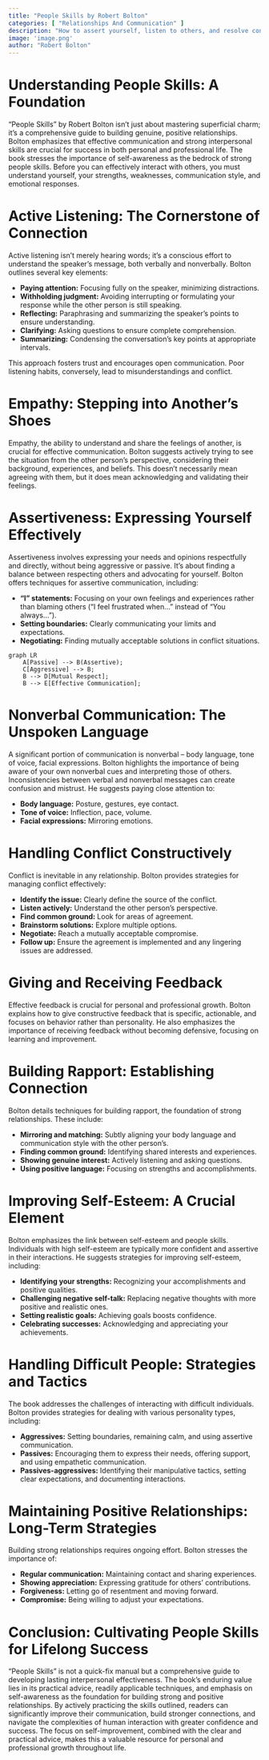 ```yaml
---
title: "People Skills by Robert Bolton"
categories: [ "Relationships And Communication" ]
description: "How to assert yourself, listen to others, and resolve conflicts"
image: 'image.png'
author: "Robert Bolton"
---
```

# Understanding People Skills: A Foundation

"People Skills" by Robert Bolton isn't just about mastering superficial charm; it's a comprehensive guide to building genuine, positive relationships.  Bolton emphasizes that effective communication and strong interpersonal skills are crucial for success in both personal and professional life. The book stresses the importance of self-awareness as the bedrock of strong people skills. Before you can effectively interact with others, you must understand yourself, your strengths, weaknesses, communication style, and emotional responses.


# Active Listening: The Cornerstone of Connection

Active listening isn't merely hearing words; it's a conscious effort to understand the speaker's message, both verbally and nonverbally. Bolton outlines several key elements:

*   **Paying attention:**  Focusing fully on the speaker, minimizing distractions.
*   **Withholding judgment:** Avoiding interrupting or formulating your response while the other person is still speaking.
*   **Reflecting:** Paraphrasing and summarizing the speaker's points to ensure understanding.
*   **Clarifying:** Asking questions to ensure complete comprehension.
*   **Summarizing:**  Condensing the conversation's key points at appropriate intervals.

This approach fosters trust and encourages open communication.  Poor listening habits, conversely, lead to misunderstandings and conflict.


# Empathy: Stepping into Another's Shoes

Empathy, the ability to understand and share the feelings of another, is crucial for effective communication.  Bolton suggests actively trying to see the situation from the other person's perspective, considering their background, experiences, and beliefs.  This doesn't necessarily mean agreeing with them, but it does mean acknowledging and validating their feelings.


# Assertiveness: Expressing Yourself Effectively

Assertiveness involves expressing your needs and opinions respectfully and directly, without being aggressive or passive. It's about finding a balance between respecting others and advocating for yourself.  Bolton offers techniques for assertive communication, including:

*   **"I" statements:** Focusing on your own feelings and experiences rather than blaming others ("I feel frustrated when..." instead of "You always...").
*   **Setting boundaries:** Clearly communicating your limits and expectations.
*   **Negotiating:** Finding mutually acceptable solutions in conflict situations.

```mermaid
graph LR
    A[Passive] --> B(Assertive);
    C[Aggressive] --> B;
    B --> D[Mutual Respect];
    B --> E[Effective Communication];
```


# Nonverbal Communication: The Unspoken Language

A significant portion of communication is nonverbal – body language, tone of voice, facial expressions.  Bolton highlights the importance of being aware of your own nonverbal cues and interpreting those of others. Inconsistencies between verbal and nonverbal messages can create confusion and mistrust.  He suggests paying close attention to:

*   **Body language:** Posture, gestures, eye contact.
*   **Tone of voice:**  Inflection, pace, volume.
*   **Facial expressions:**  Mirroring emotions.


# Handling Conflict Constructively

Conflict is inevitable in any relationship.  Bolton provides strategies for managing conflict effectively:

*   **Identify the issue:** Clearly define the source of the conflict.
*   **Listen actively:** Understand the other person's perspective.
*   **Find common ground:**  Look for areas of agreement.
*   **Brainstorm solutions:**  Explore multiple options.
*   **Negotiate:**  Reach a mutually acceptable compromise.
*   **Follow up:** Ensure the agreement is implemented and any lingering issues are addressed.


# Giving and Receiving Feedback

Effective feedback is crucial for personal and professional growth. Bolton explains how to give constructive feedback that is specific, actionable, and focuses on behavior rather than personality.  He also emphasizes the importance of receiving feedback without becoming defensive, focusing on learning and improvement.


# Building Rapport: Establishing Connection

Bolton details techniques for building rapport, the foundation of strong relationships.  These include:

*   **Mirroring and matching:** Subtly aligning your body language and communication style with the other person's.
*   **Finding common ground:** Identifying shared interests and experiences.
*   **Showing genuine interest:** Actively listening and asking questions.
*   **Using positive language:** Focusing on strengths and accomplishments.


#  Improving Self-Esteem:  A Crucial Element

Bolton emphasizes the link between self-esteem and people skills. Individuals with high self-esteem are typically more confident and assertive in their interactions.  He suggests strategies for improving self-esteem, including:

*   **Identifying your strengths:** Recognizing your accomplishments and positive qualities.
*   **Challenging negative self-talk:** Replacing negative thoughts with more positive and realistic ones.
*   **Setting realistic goals:**  Achieving goals boosts confidence.
*   **Celebrating successes:** Acknowledging and appreciating your achievements.


#  Handling Difficult People: Strategies and Tactics

The book addresses the challenges of interacting with difficult individuals.  Bolton provides strategies for dealing with various personality types, including:

*   **Aggressives:** Setting boundaries, remaining calm, and using assertive communication.
*   **Passives:** Encouraging them to express their needs, offering support, and using empathetic communication.
*   **Passives-aggressives:**  Identifying their manipulative tactics, setting clear expectations, and documenting interactions.


#  Maintaining Positive Relationships: Long-Term Strategies

Building strong relationships requires ongoing effort.  Bolton stresses the importance of:

*   **Regular communication:** Maintaining contact and sharing experiences.
*   **Showing appreciation:** Expressing gratitude for others' contributions.
*   **Forgiveness:** Letting go of resentment and moving forward.
*   **Compromise:** Being willing to adjust your expectations.



# Conclusion: Cultivating People Skills for Lifelong Success

"People Skills" is not a quick-fix manual but a comprehensive guide to developing lasting interpersonal effectiveness. The book's enduring value lies in its practical advice, readily applicable techniques, and emphasis on self-awareness as the foundation for building strong and positive relationships. By actively practicing the skills outlined, readers can significantly improve their communication, build stronger connections, and navigate the complexities of human interaction with greater confidence and success.  The focus on self-improvement, combined with the clear and practical advice, makes this a valuable resource for personal and professional growth throughout life.

